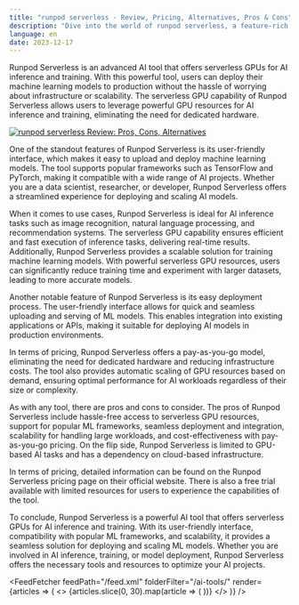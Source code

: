 ```yaml
---
title: "runpod serverless - Review, Pricing, Alternatives, Pros & Cons"
description: "Dive into the world of runpod serverless, a feature-rich AI tool. Learn about its features, pricing, and how it's making an impact. Don't miss out!"
language: en
date: 2023-12-17
---
```

        
Runpod Serverless is an advanced AI tool that offers serverless GPUs for AI inference and training. With this powerful tool, users can deploy their machine learning models to production without the hassle of worrying about infrastructure or scalability. The serverless GPU capability of Runpod Serverless allows users to leverage powerful GPU resources for AI inference and training, eliminating the need for dedicated hardware.


<BlogHeader />


[![runpod serverless Review: Pros, Cons, Alternatives](/ai-tools/runpod-serverless.png)](https://www.runpod.io/serverless-gpu)



One of the standout features of Runpod Serverless is its user-friendly interface, which makes it easy to upload and deploy machine learning models. The tool supports popular frameworks such as TensorFlow and PyTorch, making it compatible with a wide range of AI projects. Whether you are a data scientist, researcher, or developer, Runpod Serverless offers a streamlined experience for deploying and scaling AI models.

When it comes to use cases, Runpod Serverless is ideal for AI inference tasks such as image recognition, natural language processing, and recommendation systems. The serverless GPU capability ensures efficient and fast execution of inference tasks, delivering real-time results. Additionally, Runpod Serverless provides a scalable solution for training machine learning models. With powerful serverless GPU resources, users can significantly reduce training time and experiment with larger datasets, leading to more accurate models.

Another notable feature of Runpod Serverless is its easy deployment process. The user-friendly interface allows for quick and seamless uploading and serving of ML models. This enables integration into existing applications or APIs, making it suitable for deploying AI models in production environments.

In terms of pricing, Runpod Serverless offers a pay-as-you-go model, eliminating the need for dedicated hardware and reducing infrastructure costs. The tool also provides automatic scaling of GPU resources based on demand, ensuring optimal performance for AI workloads regardless of their size or complexity.

As with any tool, there are pros and cons to consider. The pros of Runpod Serverless include hassle-free access to serverless GPU resources, support for popular ML frameworks, seamless deployment and integration, scalability for handling large workloads, and cost-effectiveness with pay-as-you-go pricing. On the flip side, Runpod Serverless is limited to GPU-based AI tasks and has a dependency on cloud-based infrastructure.

In terms of pricing, detailed information can be found on the Runpod Serverless pricing page on their official website. There is also a free trial available with limited resources for users to experience the capabilities of the tool.

To conclude, Runpod Serverless is a powerful AI tool that offers serverless GPUs for AI inference and training. With its user-friendly interface, compatibility with popular ML frameworks, and scalability, it provides a seamless solution for deploying and scaling ML models. Whether you are involved in AI inference, training, or model deployment, Runpod Serverless offers the necessary tools and resources to optimize your AI projects.


<AdComponent />


<FeedFetcher feedPath="/feed.xml" folderFilter="/ai-tools/" render={articles => (
    <>
        <Cards>
            {articles.slice(0, 30).map(article => (
                <Card key={article.link} title={article.title} href={article.link} />
            ))}
        </Cards>
    </>
)} />

